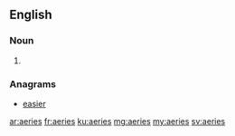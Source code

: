 ==English==

===Noun===
{{head|en|noun plural form}}

# {{plural of|aerie|lang=en}}

===Anagrams===
* [[easier#English|easier]]

[[ar:aeries]]
[[fr:aeries]]
[[ku:aeries]]
[[mg:aeries]]
[[my:aeries]]
[[sv:aeries]]